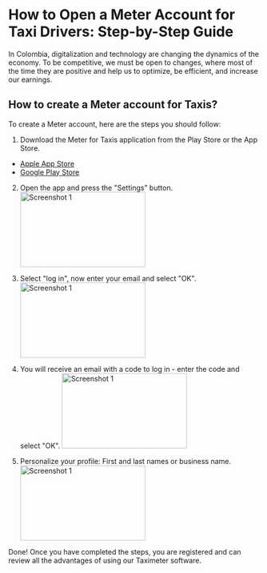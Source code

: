 
# How to Open a Meter Account for Taxi Drivers: Step-by-Step Guide

In Colombia, digitalization and technology are changing the dynamics of the economy. To be competitive, we must be open to changes, where most of the time they are positive and help us to optimize, be efficient, and increase our earnings.

## How to create a Meter account for Taxis?
To create a Meter account, here are the steps you should follow:

1. Download the Meter for Taxis application from the Play Store or the App Store.
- [Apple App Store](https://apps.apple.com/us/app/meter-for-taxis/id931234419)
- [Google Play Store](https://play.google.com/store/apps/details?id=osacky.ridemeter)

2. Open the app and press the "Settings" button.
<Image
    src="/IMG_8965.png"
    alt="Screenshot 1"
    width='250'
    height='150'
    className="rounded-lg"/>

3. Select "log in", now enter your email and select "OK".
<Image
    src="/IMG_8966.png"
    alt="Screenshot 1"
    width='250'
    height='150'
    className="rounded-lg"/>


4. You will receive an email with a code to log in - enter the code and select "OK".
<Image
    src="/IMG_8967.png"
    alt="Screenshot 1"
    width='250'
    height='150'
    className="rounded-lg"/>

5. Personalize your profile: First and last names or business name.
<Image
    src="/IMG_8968.png"
    alt="Screenshot 1"
    width='250'
    height='150'
    className="rounded-lg"/>

Done! Once you have completed the steps, you are registered and can review all the advantages of using our Taximeter software.